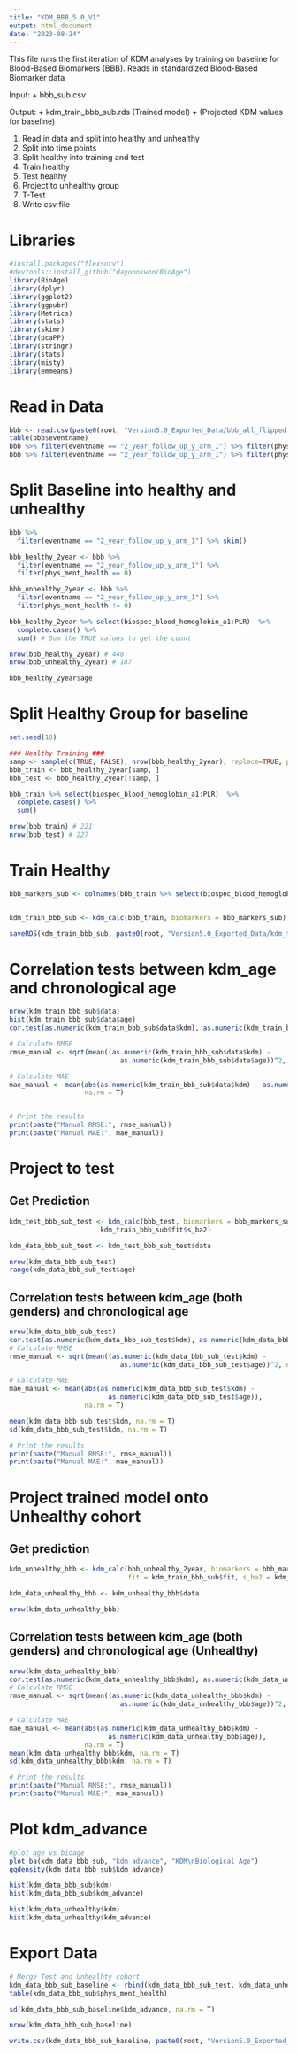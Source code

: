 ```yaml
---
title: "KDM_BBB_5.0_V1"
output: html_document
date: "2023-08-24"
---
```


This file runs the first iteration of KDM analyses by training on baseline for Blood-Based Biomarkers (BBB). Reads in standardized Blood-Based Biomarker data

Input:
+ bbb_sub.csv

Output:
+ kdm_train_bbb_sub.rds (Trained model)
+ (Projected KDM values for baseline) 

1. Read in data and split into healthy and unhealthy
2. Split into time points
3. Split healthy into training and test
4. Train healthy
5. Test healthy
6. Project to unhealthy group
7. T-Test 
9. Write csv file


# Libraries
```r
#install.packages("flexsurv")
#devtools::install_github("dayoonkwon/BioAge")
library(BioAge)
library(dplyr)
library(ggplot2)
library(ggpubr)
library(Metrics)
library(stats)
library(skimr)
library(pcaPP)
library(stringr)
library(stats)
library(misty)
library(emmeans)
```


# Read in Data
```r
bbb <- read.csv(paste0(root, "Version5.0_Exported_Data/bbb_all_flipped.csv"))
table(bbb$eventname)
bbb %>% filter(eventname == "2_year_follow_up_y_arm_1") %>% filter(phys_ment_health == 0)
bbb %>% filter(eventname == "2_year_follow_up_y_arm_1") %>% filter(phys_ment_health > 0)

```


# Split Baseline into healthy and unhealthy
```r

bbb %>% 
  filter(eventname == "2_year_follow_up_y_arm_1") %>% skim()

bbb_healthy_2year <- bbb %>% 
  filter(eventname == "2_year_follow_up_y_arm_1") %>% 
  filter(phys_ment_health == 0)

bbb_unhealthy_2year <- bbb %>% 
  filter(eventname == "2_year_follow_up_y_arm_1") %>% 
  filter(phys_ment_health != 0)

bbb_healthy_2year %>% select(biospec_blood_hemoglobin_a1:PLR)  %>%
  complete.cases() %>%
  sum() # Sum the TRUE values to get the count

nrow(bbb_healthy_2year) # 448
nrow(bbb_unhealthy_2year) # 187

bbb_healthy_2year$age

```

# Split Healthy Group for baseline
```r
set.seed(18)

### Healthy Training ###
samp <- sample(c(TRUE, FALSE), nrow(bbb_healthy_2year), replace=TRUE, prob=c(0.5,0.5))
bbb_train <- bbb_healthy_2year[samp, ]
bbb_test <- bbb_healthy_2year[!samp, ]

bbb_train %>% select(biospec_blood_hemoglobin_a1:PLR)  %>%
  complete.cases() %>%
  sum()

nrow(bbb_train) # 221
nrow(bbb_test) # 227
```

# Train Healthy
```r

bbb_markers_sub <- colnames(bbb_train %>% select(biospec_blood_hemoglobin_a1:PLR))


kdm_train_bbb_sub <- kdm_calc(bbb_train, biomarkers = bbb_markers_sub)

saveRDS(kdm_train_bbb_sub, paste0(root, "Version5.0_Exported_Data/kdm_train_bbb_sub.rds"))
```

# Correlation tests between kdm_age and chronological age
```r
nrow(kdm_train_bbb_sub$data)
hist(kdm_train_bbb_sub$data$age)
cor.test(as.numeric(kdm_train_bbb_sub$data$kdm), as.numeric(kdm_train_bbb_sub$data$age))

# Calculate RMSE
rmse_manual <- sqrt(mean((as.numeric(kdm_train_bbb_sub$data$kdm) - 
                            as.numeric(kdm_train_bbb_sub$data$age))^2, na.rm = T))

# Calculate MAE
mae_manual <- mean(abs(as.numeric(kdm_train_bbb_sub$data$kdm) - as.numeric(kdm_train_bbb_sub$data$age)),
                   na.rm = T)


# Print the results
print(paste("Manual RMSE:", rmse_manual))
print(paste("Manual MAE:", mae_manual))
```


# Project to test
## Get Prediction
```r
kdm_test_bbb_sub_test <- kdm_calc(bbb_test, biomarkers = bbb_markers_sub, fit = kdm_train_bbb_sub$fit, s_ba2 = 
                       kdm_train_bbb_sub$fit$s_ba2)

kdm_data_bbb_sub_test <- kdm_test_bbb_sub_test$data

nrow(kdm_data_bbb_sub_test)
range(kdm_data_bbb_sub_test$age)

```


## Correlation tests between kdm_age (both genders) and chronological age
```r
nrow(kdm_data_bbb_sub_test)
cor.test(as.numeric(kdm_data_bbb_sub_test$kdm), as.numeric(kdm_data_bbb_sub_test$age))
# Calculate RMSE
rmse_manual <- sqrt(mean((as.numeric(kdm_data_bbb_sub_test$kdm) - 
                            as.numeric(kdm_data_bbb_sub_test$age))^2, na.rm = T))

# Calculate MAE
mae_manual <- mean(abs(as.numeric(kdm_data_bbb_sub_test$kdm) - 
                         as.numeric(kdm_data_bbb_sub_test$age)),
                   na.rm = T)

mean(kdm_data_bbb_sub_test$kdm, na.rm = T)
sd(kdm_data_bbb_sub_test$kdm, na.rm = T)

# Print the results
print(paste("Manual RMSE:", rmse_manual))
print(paste("Manual MAE:", mae_manual))

```

# Project trained model onto Unhealthy cohort
## Get prediction
```r
kdm_unhealthy_bbb <- kdm_calc(bbb_unhealthy_2year, biomarkers = bbb_markers_sub, 
                              fit = kdm_train_bbb_sub$fit, s_ba2 = kdm_train_bbb_sub$fit$s_ba2)

kdm_data_unhealthy_bbb <- kdm_unhealthy_bbb$data

nrow(kdm_data_unhealthy_bbb)
```

## Correlation tests between kdm_age (both genders) and chronological age (Unhealthy)
```r
nrow(kdm_data_unhealthy_bbb)
cor.test(as.numeric(kdm_data_unhealthy_bbb$kdm), as.numeric(kdm_data_unhealthy_bbb$age))
# Calculate RMSE
rmse_manual <- sqrt(mean((as.numeric(kdm_data_unhealthy_bbb$kdm) - 
                            as.numeric(kdm_data_unhealthy_bbb$age))^2, na.rm = T))

# Calculate MAE
mae_manual <- mean(abs(as.numeric(kdm_data_unhealthy_bbb$kdm) - 
                         as.numeric(kdm_data_unhealthy_bbb$age)),
                   na.rm = T)
mean(kdm_data_unhealthy_bbb$kdm, na.rm = T)
sd(kdm_data_unhealthy_bbb$kdm, na.rm = T)

# Print the results
print(paste("Manual RMSE:", rmse_manual))
print(paste("Manual MAE:", mae_manual))

```


# Plot kdm_advance
```r
#plot age vs bioage
plot_ba(kdm_data_bbb_sub, "kdm_advance", "KDM\nBiological Age")
ggdensity(kdm_data_bbb_sub$kdm_advance)

hist(kdm_data_bbb_sub$kdm)
hist(kdm_data_bbb_sub$kdm_advance)

hist(kdm_data_unhealthy$kdm)
hist(kdm_data_unhealthy$kdm_advance)

```

# Export Data
```r
# Merge Test and Unhealhty cohort
kdm_data_bbb_sub_baseline <- rbind(kdm_data_bbb_sub_test, kdm_data_unhealthy_bbb) 
table(kdm_data_bbb_sub$phys_ment_health)

sd(kdm_data_bbb_sub_baseline$kdm_advance, na.rm = T)

nrow(kdm_data_bbb_sub_baseline)

write.csv(kdm_data_bbb_sub_baseline, paste0(root, "Version5.0_Exported_Data/kdm_data_bbb_sub_baseline.csv"))

```







